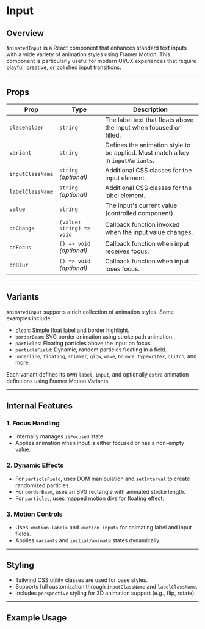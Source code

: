 # Input 
## **Overview**

`AnimatedInput` is a React component that enhances standard text inputs with a wide variety of animation styles using Framer Motion. This component is particularly useful for modern UI/UX experiences that require playful, creative, or polished input transitions.

---

## **Props**

| Prop              | Type                          | Description                                                                 |
| ------------------ | ----------------------------- | --------------------------------------------------------------------------- |
| `placeholder`     | `string`                      | The label text that floats above the input when focused or filled.          |
| `variant`         | `string`                      | Defines the animation style to be applied. Must match a key in `inputVariants`. |
| `inputClassName`  | `string` *(optional)*         | Additional CSS classes for the input element.                               |
| `labelClassName`  | `string` *(optional)*         | Additional CSS classes for the label element.                               |
| `value`           | `string`                      | The input's current value (controlled component).                           |
| `onChange`        | `(value: string) => void`     | Callback function invoked when the input value changes.                     |
| `onFocus`         | `() => void` *(optional)*     | Callback function when input receives focus.                                |
| `onBlur`          | `() => void` *(optional)*     | Callback function when input loses focus.                                   |

---

## **Variants**

`AnimatedInput` supports a rich collection of animation styles. Some examples include:

- `clean`: Simple float label and border highlight.
- `borderBeam`: SVG border animation using stroke path animation.
- `particles`: Floating particles above the input on focus.
- `particleField`: Dynamic, random particles floating in a field.
- `underline`, `floating`, `shimmer`, `glow`, `wave`, `bounce`, `typewriter`, `glitch`, and more.

Each variant defines its own `label`, `input`, and optionally `extra` animation definitions using Framer Motion Variants.

---

## **Internal Features**

### **1. Focus Handling**

- Internally manages `isFocused` state.
- Applies animation when input is either focused or has a non-empty value.

### **2. Dynamic Effects**

- For `particleField`, uses DOM manipulation and `setInterval` to create randomized particles.
- For `borderBeam`, uses an SVG rectangle with animated stroke length.
- For `particles`, uses mapped motion divs for floating effect.

### **3. Motion Controls**

- Uses `<motion.label>` and `<motion.input>` for animating label and input fields.
- Applies `variants` and `initial/animate` states dynamically.

---

## **Styling**

- Tailwind CSS utility classes are used for base styles.
- Supports full customization through `inputClassName` and `labelClassName`.
- Includes `perspective` styling for 3D animation support (e.g., flip, rotate).

---

## **Example Usage**

